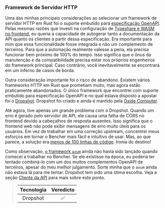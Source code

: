 ### Framework de Servidor HTTP

Uma das minhas principais considerações ao selecionar um framework de servidor HTTP em Rust foi o suporte embutido para [especificação OpenAPI][openapi spec]. Pelas mesmas razões que investi na configuração de [Typeshare e WASM no frontend][frontend language], eu queria a capacidade de autogerar tanto a documentação da API quanto os clientes a partir dessa especificação. Era importante para mim que essa funcionalidade fosse integrada e não um complemento de terceiros. Para que a automação realmente valesse a pena, ela precisa funcionar bem próximo de 100% do tempo. Isso significa que o ônus da manutenção e da compatibilidade precisa estar nos próprios engenheiros do framework principal. Caso contrário, você inevitavelmente se encontrará em um inferno de casos de borda.

Outra consideração importante foi o risco de abandono. Existem vários frameworks HTTP em Rust que prometiam muito, mas agora estão praticamente abandonados. O único framework que encontrei com suporte embutido para especificação OpenAPI e no qual estava disposto a apostar foi o [Dropshot][dropshot github]. Dropshot foi criado e ainda é mantido pela [Oxide Computer][oxide computer].

Até agora, tive apenas um grande problema com o Dropshot. Quando um erro é gerado pelo servidor de API, ele causa uma falha de CORS no frontend devido a cabeçalhos de resposta ausentes. Isso significa que o frontend web não pode exibir mensagens de erro muito úteis para os usuários. Em vez de trabalhar em uma correção upstream, concentrei meus esforços em tornar o Bencher mais fácil e intuitivo de usar. Mas, ao que parece, a solução era [menos de 100 linhas de código][dropshot github issue 1193]. Ironia do destino!

Como observação, [o framework `axum`][axum github] ainda não havia sido lançado quando comecei a trabalhar no Bencher. Se ele existisse na época, eu poderia ter tentado combiná-lo com um dos muitos complementos OpenAPI de terceiros, apesar do meu melhor julgamento. Sorte minha que o `axum` ainda não estava lá para me tentar. Dropshot tem sido uma ótima escolha. Veja a seção [Cliente da API][api client] para mais sobre este ponto.

> | Tecnologia | Veredicto |
> | :--------: | :-------: |
> |  Dropshot  |    ✅    |

[openapi spec]: https://swagger.io/specification/
[frontend language]: #frontend-language
[dropshot github]: https://github.com/oxidecomputer/dropshot
[oxide computer]: https://oxide.computer/
[dropshot github issue 1193]: https://github.com/oxidecomputer/dropshot/pull/1193
[axum github]: https://github.com/tokio-rs/axum
[api client]: #api-client